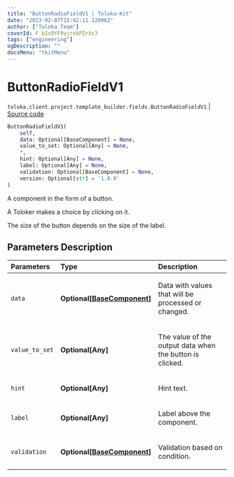 ```yaml
---
title: "ButtonRadioFieldV1 | Toloka-Kit"
date: "2023-02-07T15:42:11.120963"
author: ["Toloka Team"]
coverId: F_bIcOYF9yjrxkPZrXc3
tags: ["engineering"]
ogDescription: ""
docsMenu: "tkitMenu"
---
```


# ButtonRadioFieldV1
`toloka.client.project.template_builder.fields.ButtonRadioFieldV1` | [Source code](https://github.com/Toloka/toloka-kit/blob/v1.1.3/src/client/project/template_builder/fields.py#L87)

```python
ButtonRadioFieldV1(
    self,
    data: Optional[BaseComponent] = None,
    value_to_set: Optional[Any] = None,
    *,
    hint: Optional[Any] = None,
    label: Optional[Any] = None,
    validation: Optional[BaseComponent] = None,
    version: Optional[str] = '1.0.0'
)
```

A component in the form of a button.

A Toloker makes a choice by clicking on it.

The size of the button depends on the size of the label.

## Parameters Description

| Parameters | Type | Description |
| :----------| :----| :-----------|
`data`|**Optional\[[BaseComponent](/docs-new/toloka-kit/reference/toloka.client.project.template_builder.base.BaseComponent)\]**|<p>Data with values that will be processed or changed.</p>
`value_to_set`|**Optional\[Any\]**|<p>The value of the output data when the button is clicked.</p>
`hint`|**Optional\[Any\]**|<p>Hint text.</p>
`label`|**Optional\[Any\]**|<p>Label above the component.</p>
`validation`|**Optional\[[BaseComponent](/docs-new/toloka-kit/reference/toloka.client.project.template_builder.base.BaseComponent)\]**|<p>Validation based on condition.</p>
